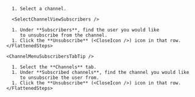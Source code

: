 
<DependsOnPermissions />

<Tabs>
  <TabItem label="Via channel settings">
    <FlattenedSteps>
      <NavigationSteps target="relative/channel/all" />

      1. Select a channel.

      <SelectChannelViewSubscribers />

      1. Under **Subscribers**, find the user you would like
         to unsubscribe from the channel.
      1. Click the **Unsubscribe** (<CloseIcon />) icon in that row.
    </FlattenedSteps>

    <ChannelMenuSubscribersTabTip />
  </TabItem>

  <TabItem label="Via user profile">
    <FlattenedSteps>
      <RightSidebarViewProfile />

      1. Select the **Channels** tab.
      1. Under **Subscribed channels**, find the channel you would like
         to unsubscribe the user from.
      1. Click the **Unsubscribe** (<CloseIcon />) icon in that row.
    </FlattenedSteps>
  </TabItem>
</Tabs>
